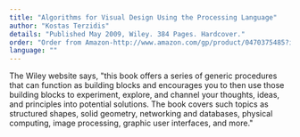 ```yaml
---
title: "Algorithms for Visual Design Using the Processing Language"
author: "Kostas Terzidis"
details: "Published May 2009, Wiley. 384 Pages. Hardcover."
order: "Order from Amazon-http://www.amazon.com/gp/product/0470375485?ie=UTF8&tag=processing09-20&linkCode=as2&camp=1789&creative=9325&creativeASIN=0470375485"
language: ""
---
```


The Wiley website says, "this book offers a series of generic procedures that can function as building blocks and encourages you to then use those building blocks to experiment, explore, and channel your thoughts, ideas, and principles into potential solutions. The book covers such topics as structured shapes, solid geometry, networking and databases, physical computing, image processing, graphic user interfaces, and more."
